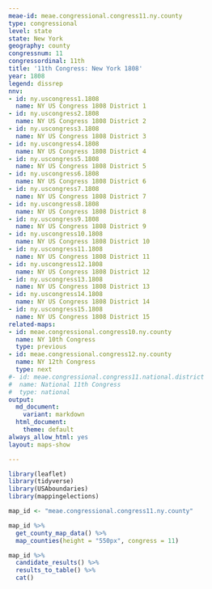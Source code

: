 ```yaml
---
meae-id: meae.congressional.congress11.ny.county
type: congressional
level: state
state: New York
geography: county
congressnum: 11
congressordinal: 11th
title: '11th Congress: New York 1808'
year: 1808
legend: dissrep
nnv:
- id: ny.uscongress1.1808
  name: NY US Congress 1808 District 1
- id: ny.uscongress2.1808
  name: NY US Congress 1808 District 2
- id: ny.uscongress3.1808
  name: NY US Congress 1808 District 3
- id: ny.uscongress4.1808
  name: NY US Congress 1808 District 4
- id: ny.uscongress5.1808
  name: NY US Congress 1808 District 5
- id: ny.uscongress6.1808
  name: NY US Congress 1808 District 6
- id: ny.uscongress7.1808
  name: NY US Congress 1808 District 7
- id: ny.uscongress8.1808
  name: NY US Congress 1808 District 8
- id: ny.uscongress9.1808
  name: NY US Congress 1808 District 9
- id: ny.uscongress10.1808
  name: NY US Congress 1808 District 10
- id: ny.uscongress11.1808
  name: NY US Congress 1808 District 11
- id: ny.uscongress12.1808
  name: NY US Congress 1808 District 12
- id: ny.uscongress13.1808
  name: NY US Congress 1808 District 13
- id: ny.uscongress14.1808
  name: NY US Congress 1808 District 14
- id: ny.uscongress15.1808
  name: NY US Congress 1808 District 15
related-maps:
- id: meae.congressional.congress10.ny.county
  name: NY 10th Congress
  type: previous
- id: meae.congressional.congress12.ny.county
  name: NY 12th Congress
  type: next
#- id: meae.congressional.congress11.national.district
#  name: National 11th Congress
#  type: national
output:
  md_document:
    variant: markdown
  html_document:
    theme: default
always_allow_html: yes
layout: maps-show

---
```


```r
library(leaflet)
library(tidyverse)
library(USAboundaries)
library(mappingelections)

map_id <- "meae.congressional.congress11.ny.county"
```

<div class="map">

```r
map_id %>%
  get_county_map_data() %>%
  map_counties(height = "550px", congress = 11)
```

</div>

<div class="results-table">

```r
map_id %>%
  candidate_results() %>%
  results_to_table() %>%
  cat()
```

</div>
